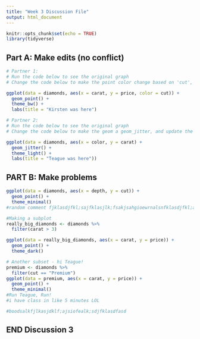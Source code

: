 ```yaml
---
title: "Week 3 Discussion File"
output: html_document
---
```


```r
knitr::opts_chunk$set(echo = TRUE)
library(tidyverse)
```

## Part A: Make edits (no conflict)

```r
# Partner 1: 
# Run the code below to see the original graph
# Change the code below to make the point color change based on 'cut', and update the theme to theme_bw(). Update the title to include your first name. 

ggplot(data = diamonds, aes(x = carat, y = price, color = cut)) +
  geom_point() +
  theme_bw() +
  labs(title = "Kirsten was here")
```

```r
# Partner 2: 
# Run the code below to see the original graph
# Change the code below to make the geom a geom_jitter, and update the theme to theme_light. Update the title to include your first name. 

ggplot(data = diamonds, aes(x = color, y = carat) +
  geom_jitter() +
  theme_light() +
  labs(title = "Teague was here"))


```

## PART B: Make problems

```r

ggplot(data = diamonds, aes(x = depth, y = cut)) +
  geom_point() +
  theme_minimal()
#random comment fjklasdjfkl;sajfklasjlk;fsakjsahgioewrnalsnfklasdjfkl;as dfsa   hi kirsten!

#Making a subplot
really_big_diamonds <- diamonds %>% 
  filter(carat > 3)

ggplot(data = really_big_diamonds, aes(x = carat, y = price)) +
  geom_point() +
  theme_dark()
```

```r

# Another subset - hi Teague!
premium <- diamonds %>% 
  filter(cut == "Premium")
ggplot(data = premium, aes(x = carat, y = price)) +
  geom_point() +
  theme_minimal()
#Run Teague, Run!
#i have class in like 5 minutes LOL 

#boodsalkfjlkasjdklf;ajsiofealk;sdjfklasdfasd

```

## END Discussion 3
